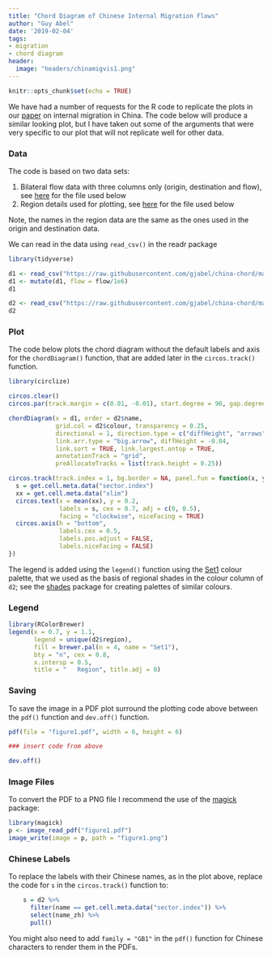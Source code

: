 ```yaml
---
title: "Chord Diagram of Chinese Internal Migration Flows"
author: "Guy Abel"
date: '2019-02-04'
tags:
- migration
- chord diagram
header:
  image: "headers/chinamigvis1.png"
---
```


```r
knitr::opts_chunk$set(echo = TRUE)
```

We have had a number of requests for the R code to replicate the plots in our [paper](https://guyabel.com/publication/china-internal-migration-2010-15/) on internal migration in China. The code below will produce a similar looking plot, but I have taken out some of the arguments that were very specific to our plot that will not replicate well for other data. 

### Data

The code is based on two data sets:

1. Bilateral flow data with three columns only (origin, destination and flow), see [here](https://github.com/gjabel/china-chord/blob/master/flow.csv) for the file used below
2. Region details used for plotting, see [here](https://github.com/gjabel/china-chord/blob/master/region.csv) for the file used below

Note, the names in the region data are the same as the ones used in the origin and destination data. 

We can read in the data using `read_csv()` in the readr package
```r
library(tidyverse)

d1 <- read_csv("https://raw.githubusercontent.com/gjabel/china-chord/master/flow.csv") 
d1 <- mutate(d1, flow = flow/1e6)
d1

d2 <- read_csv("https://raw.githubusercontent.com/gjabel/china-chord/master/region.csv")
d2
```

### Plot

The code below plots the chord diagram without the default labels and axis for the `chordDiagram()` function, that are added later in the `circos.track()` function.

```r
library(circlize)

circos.clear()
circos.par(track.margin = c(0.01, -0.01), start.degree = 90, gap.degree = d2$gap)

chordDiagram(x = d1, order = d2$name, 
             grid.col = d2$colour, transparency = 0.25,
             directional = 1, direction.type = c("diffHeight", "arrows"),
             link.arr.type = "big.arrow", diffHeight = -0.04, 
             link.sort = TRUE, link.largest.ontop = TRUE, 
             annotationTrack = "grid",
             preAllocateTracks = list(track.height = 0.25))

circos.track(track.index = 1, bg.border = NA, panel.fun = function(x, y) {
  s = get.cell.meta.data("sector.index")
  xx = get.cell.meta.data("xlim")
  circos.text(x = mean(xx), y = 0.2, 
              labels = s, cex = 0.7, adj = c(0, 0.5),
              facing = "clockwise", niceFacing = TRUE)
  circos.axis(h = "bottom",
              labels.cex = 0.5,
              labels.pos.adjust = FALSE,
              labels.niceFacing = FALSE)
})
```

The legend is added using the `legend()` function using the [Set1](http://colorbrewer2.org/#type=qualitative&scheme=Set1&n=4]) colour palette, that we used as the basis of regional shades in the colour column of `d2`; see the [shades]([https://cran.r-project.org/web/packages/shades/index.html]) package for creating palettes of similar colours.

### Legend

```r
library(RColorBrewer)
legend(x = 0.7, y = 1.1, 
       legend = unique(d2$region), 
       fill = brewer.pal(n = 4, name = "Set1"), 
       bty = "n", cex = 0.8,
       x.intersp = 0.5, 
       title = "   Region", title.adj = 0) 
```

### Saving

To save the image in a PDF plot surround the plotting code above between the `pdf()` function and `dev.off()` function. 

```r
pdf(file = "figure1.pdf", width = 6, height = 6)

### insert code from above

dev.off()
```

### Image Files

To convert the PDF to a PNG file I recommend the use of the [magick](https://cran.r-project.org/web/packages/magick/) package:

```r
library(magick)
p <- image_read_pdf("figure1.pdf")
image_write(image = p, path = "figure1.png")
```

### Chinese Labels

To replace the labels with their Chinese names, as in the plot above, replace the code for `s` in the `circos.track()` function to:

```r
    s = d2 %>% 
      filter(name == get.cell.meta.data("sector.index")) %>%
      select(name_zh) %>%
      pull()
```

You might also need to add `family = "GB1"` in the `pdf()` function for Chinese characters to render them in the PDFs.